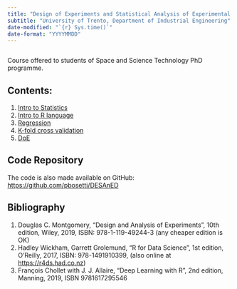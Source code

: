 ```yaml
---
title: "Design of Experiments and Statistical Analysis of Experimental Data"
subtitle: "University of Trento, Department of Industrial Engineering"
date-modified: "`{r} Sys.time()`"
date-format: "YYYYMMDD"
---
```

```r
```


Course offered to students of Space and Science Technology PhD programme.

## Contents:

1. [Intro to Statistics](1-statistics.html){target="_blank"}
2. [Intro to R language](2-R-intro.html){target="_blank"}
3. [Regression](3-regression.html){target="_blank"}
4. [K-fold cross validation](4-kfold.html){target="_blank"}
5. [DoE](5-DoE.html){target="_blank"}

:::callout-note
## Code Repository

The code is also made available on GitHub: <https://github.com/pbosetti/DESAnED>
:::

## Bibliography

1. Douglas C. Montgomery, "Design and Analysis of Experiments", 10th edition, Wiley, 2019, ISBN: 978-1-119-49244-3 (any cheaper edition is OK)
2. Hadley Wickham, Garrett Grolemund, "R for Data Science", 1st edition, O'Reilly, 2017, ISBN: 978-1491910399, (also online at <https://r4ds.had.co.nz>)
3. François Chollet with J. J. Allaire, "Deep Learning with R", 2nd edition, Manning, 2019, ISBN 9781617295546